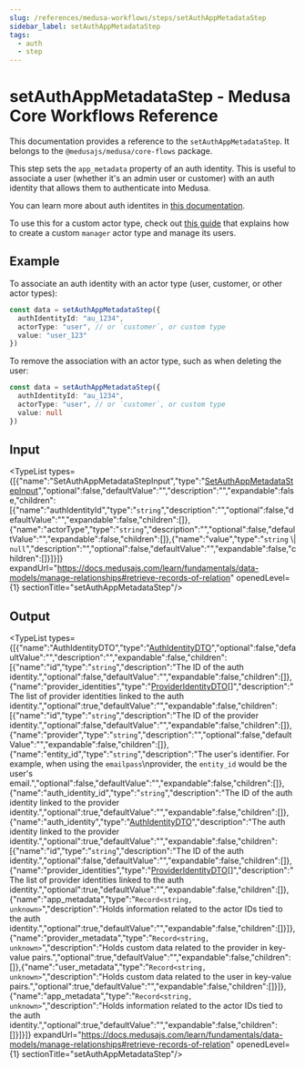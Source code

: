 ```yaml
---
slug: /references/medusa-workflows/steps/setAuthAppMetadataStep
sidebar_label: setAuthAppMetadataStep
tags:
  - auth
  - step
---
```



# setAuthAppMetadataStep - Medusa Core Workflows Reference

This documentation provides a reference to the `setAuthAppMetadataStep`. It belongs to the `@medusajs/medusa/core-flows` package.

This step sets the `app_metadata` property of an auth identity. This is useful to
associate a user (whether it's an admin user or customer) with an auth identity
that allows them to authenticate into Medusa.

You can learn more about auth identites in 
[this documentation](https://docs.medusajs.com/resources/commerce-modules/auth/auth-identity-and-actor-types).

To use this for a custom actor type, check out [this guide](https://docs.medusajs.com/resources/commerce-modules/auth/create-actor-type)
that explains how to create a custom `manager` actor type and manage its users.

## Example

To associate an auth identity with an actor type (user, customer, or other actor types):

```ts
const data = setAuthAppMetadataStep({
  authIdentityId: "au_1234",
  actorType: "user", // or `customer`, or custom type
  value: "user_123"
})
```

To remove the association with an actor type, such as when deleting the user:

```ts
const data = setAuthAppMetadataStep({
  authIdentityId: "au_1234",
  actorType: "user", // or `customer`, or custom type
  value: null
})
```

## Input

<TypeList types={[{"name":"SetAuthAppMetadataStepInput","type":"[SetAuthAppMetadataStepInput](../../../../types/core_flows.SetAuthAppMetadataStepInput/page.mdx)","optional":false,"defaultValue":"","description":"","expandable":false,"children":[{"name":"authIdentityId","type":"`string`","description":"","optional":false,"defaultValue":"","expandable":false,"children":[]},{"name":"actorType","type":"`string`","description":"","optional":false,"defaultValue":"","expandable":false,"children":[]},{"name":"value","type":"`string` \\| `null`","description":"","optional":false,"defaultValue":"","expandable":false,"children":[]}]}]} expandUrl="https://docs.medusajs.com/learn/fundamentals/data-models/manage-relationships#retrieve-records-of-relation" openedLevel={1} sectionTitle="setAuthAppMetadataStep"/>

## Output

<TypeList types={[{"name":"AuthIdentityDTO","type":"[AuthIdentityDTO](../../../../../auth/interfaces/auth.AuthIdentityDTO/page.mdx)","optional":false,"defaultValue":"","description":"","expandable":false,"children":[{"name":"id","type":"`string`","description":"The ID of the auth identity.","optional":false,"defaultValue":"","expandable":false,"children":[]},{"name":"provider_identities","type":"[ProviderIdentityDTO](../../../../../auth/interfaces/auth.ProviderIdentityDTO/page.mdx)[]","description":"The list of provider identities linked to the auth identity.","optional":true,"defaultValue":"","expandable":false,"children":[{"name":"id","type":"`string`","description":"The ID of the provider identity.","optional":false,"defaultValue":"","expandable":false,"children":[]},{"name":"provider","type":"`string`","description":"","optional":false,"defaultValue":"","expandable":false,"children":[]},{"name":"entity_id","type":"`string`","description":"The user's identifier. For example, when using the `emailpass`\nprovider, the `entity_id` would be the user's email.","optional":false,"defaultValue":"","expandable":false,"children":[]},{"name":"auth_identity_id","type":"`string`","description":"The ID of the auth identity linked to the provider identity.","optional":true,"defaultValue":"","expandable":false,"children":[]},{"name":"auth_identity","type":"[AuthIdentityDTO](../../../../../auth/interfaces/auth.AuthIdentityDTO/page.mdx)","description":"The auth identity linked to the provider identity.","optional":true,"defaultValue":"","expandable":false,"children":[{"name":"id","type":"`string`","description":"The ID of the auth identity.","optional":false,"defaultValue":"","expandable":false,"children":[]},{"name":"provider_identities","type":"[ProviderIdentityDTO](../../../../../auth/interfaces/auth.ProviderIdentityDTO/page.mdx)[]","description":"The list of provider identities linked to the auth identity.","optional":true,"defaultValue":"","expandable":false,"children":[]},{"name":"app_metadata","type":"`Record<string, unknown>`","description":"Holds information related to the actor IDs tied to the auth identity.","optional":true,"defaultValue":"","expandable":false,"children":[]}]},{"name":"provider_metadata","type":"`Record<string, unknown>`","description":"Holds custom data related to the provider in key-value pairs.","optional":true,"defaultValue":"","expandable":false,"children":[]},{"name":"user_metadata","type":"`Record<string, unknown>`","description":"Holds custom data related to the user in key-value pairs.","optional":true,"defaultValue":"","expandable":false,"children":[]}]},{"name":"app_metadata","type":"`Record<string, unknown>`","description":"Holds information related to the actor IDs tied to the auth identity.","optional":true,"defaultValue":"","expandable":false,"children":[]}]}]} expandUrl="https://docs.medusajs.com/learn/fundamentals/data-models/manage-relationships#retrieve-records-of-relation" openedLevel={1} sectionTitle="setAuthAppMetadataStep"/>
